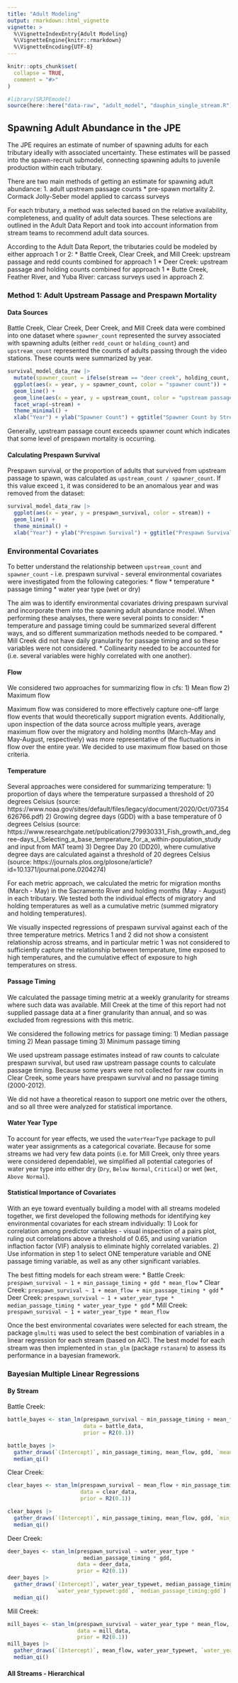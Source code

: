 ```yaml
---
title: "Adult Modeling"
output: rmarkdown::html_vignette
vignette: >
  %\VignetteIndexEntry{Adult Modeling}
  %\VignetteEngine{knitr::rmarkdown}
  %\VignetteEncoding{UTF-8}
---
```


```r
knitr::opts_chunk$set(
  collapse = TRUE,
  comment = "#>"
)
```

```r
#library(SRJPEmodel)
source(here::here("data-raw", "adult_model", "dauphin_single_stream.R"))
```


## Spawning Adult Abundance in the JPE

The JPE requires an estimate of number of spawning adults for each tributary ideally with associated uncertainty. These estimates will be passed into the spawn-recruit submodel, connecting spawning adults to juvenile production within each tributary.

There are two main methods of getting an estimate for spawning adult abundance: 
1. adult upstream passage counts * pre-spawn mortality
2. Cormack Jolly-Seber model applied to carcass surveys 

For each tributary, a method was selected based on the relative availability, completeness, and quality of adult data sources. These selections are outlined in the Adult Data Report and took into account information from stream teams to recommend adult data sources.

According to the Adult Data Report, the tributaries could be modeled by either approach 1 or 2: 
* Battle Creek, Clear Creek, and Mill Creek: upstream passage and redd counts combined for approach 1
* Deer Creek: upstream passage and holding counts combined for approach 1 
* Butte Creek, Feather River, and Yuba River: carcass surveys used in approach 2. 

### Method 1: Adult Upstream Passage and Prespawn Mortality

#### Data Sources 

Battle Creek, Clear Creek, Deer Creek, and Mill Creek data were combined into one dataset where `spawner_count` represented the survey associated with spawning adults (either `redd_count` or `holding_count`) and `upstream_count` represented the counts of adults passing through the video stations. These counts were summarized by year.

```r
survival_model_data_raw |> 
  mutate(spawner_count = ifelse(stream == "deer creek", holding_count, redd_count)) |> 
  ggplot(aes(x = year, y = spawner_count, color = "spawner count")) + 
  geom_line() +
  geom_line(aes(x = year, y = upstream_count, color = "upstream passage")) +
  facet_wrap(~stream) + 
  theme_minimal() +
  xlab("Year") + ylab("Spawner Count") + ggtitle("Spawner Count by Stream")
```
Generally, upstream passage count exceeds spawner count which indicates that some level of prespawn mortality is occurring. 

#### Calculating Prespawn Survival

Prespawn survival, or the proportion of adults that survived from upstream passage to spawn, was calculated as `upstream_count / spawner_count`. If this value exceed `1`, it was considered to be an anomalous year and was removed from the dataset:
```r
survival_model_data_raw |> 
  ggplot(aes(x = year, y = prespawn_survival, color = stream)) +
  geom_line() +
  theme_minimal() +
  xlab("Year") + ylab("Prespawn Survival") + ggtitle("Prespawn Survival by Stream")
```

### Environmental Covariates 

To better understand the relationship between `upstream_count` and `spawner_count` - i.e. prespawn survival - several environmental covariates were investigated from the following categories:
* flow
* temperature
* passage timing
* water year type (wet or dry) 

The aim was to identify environmental covariates driving prespawn survival and incorporate them into the spawning adult abundance model. When performing these analyses, there were several points to consider: 
* temperature and passage timing could be summarized several different ways, and so different summarization methods needed to be compared.
* Mill Creek did not have daily granularity for passage timing and so these variables were not considered.
* Collinearity needed to be accounted for (i.e. several variables were highly correlated with one another).

#### Flow 

We considered two approaches for summarizing flow in cfs: 
1) Mean flow
2) Maximum flow 

Maximum flow was considered to more effectively capture one-off large flow events that would theoretically support migration events. Additionally, upon inspection of the data source across multiple years, average maximum flow over the migratory and holding months (March-May and May-August, respectively) was more representative of the fluctuations in flow over the entire year. We decided to use maximum flow based on those criteria. 


#### Temperature

Several approaches were considered for summarizing temperature:
1) proportion of days where the temperature surpassed a threshold of 20 degrees Celsius (source: https://www.noaa.gov/sites/default/files/legacy/document/2020/Oct/07354626766.pdf)
2) Growing degree days (GDD) with a base temperature of 0 degrees Celsius (source: https://www.researchgate.net/publication/279930331_Fish_growth_and_degree-days_I_Selecting_a_base_temperature_for_a_within-population_study and input from MAT team) 
3) Degree Day 20 (DD20), where cumulative degree days are calculated against a threshold of 20 degrees Celsius (source: https://journals.plos.org/plosone/article?id=10.1371/journal.pone.0204274) 

For each metric approach, we calculated the metric for migration months (March - May) in the Sacramento River and holding months (May - August) in each tributary. We tested both the individual effects of migratory and holding temperatures as well as a cumulative metric (summed migratory and holding temperatures).

We visually inspected regressions of prespawn survival against each of the three temperature metrics. Metrics 1 and 2 did not show a consistent relationship across streams, and in particular metric 1 was not considered to sufficiently capture the relationship between temperature, time exposed to high temperatures, and the cumulative effect of exposure to high temperatures on stress.

#### Passage Timing 

We calculated the passage timing metric at a weekly granularity for streams where such data was available. Mill Creek at the time of this report had not supplied passage data at a finer granularity than annual, and so was excluded from regressions with this metric. 

We considered the following metrics for passage timing: 
1) Median passage timing 
2) Mean passage timing 
3) Minimum passage timing 

We used upstream passage estimates instead of raw counts to calculate prespawn survival, but used raw upstream passage counts to calculate passage timing. Because some years were not collected for raw counts in Clear Creek, some years have prespawn survival and no passage timing (2000-2012).

We did not have a theoretical reason to support one metric over the others, and so all three were analyzed for statistical importance.

#### Water Year Type 

To account for year effects, we used the `waterYearType` package to pull water year assignments as a categorical covariate. Because for some streams we had very few data points (i.e. for Mill Creek, only three years were considered dependable), we simplified all potential categories of water year type into either dry (`Dry`, `Below Normal`, `Critical`) or wet (`Wet`, `Above Normal`).


#### Statistical Importance of Covariates

With an eye toward eventually building a model with all streams modeled together, we first developed the following methods for identifying key environmental covariates for each stream individually: 
1) Look for correlation among predictor variables - visual inspection of a pairs plot, ruling out correlations above a threshold of 0.65, and using variation inflaction factor (VIF) analysis to eliminate highly correlated variables. 
2) Use information in step 1 to select ONE temperature variable and ONE passage timing variable, as well as any other significant variables. 

The best fitting models for each stream were: 
* Battle Creek: `prespawn_survival ~ 1 + min_passage_timing + gdd * mean_flow` 
* Clear Creek: `prespawn_survival ~ 1 + mean_flow + min_passage_timing * gdd` 
* Deer Creek: `prespawn_survival ~ 1 + water_year_type * median_passage_timing * water_year_type * gdd` 
* Mill Creek: `prespawn_survival ~ 1 + water_year_type * mean_flow` 

Once the best environmental covariates were selected for each stream, the package `glmulti` was used to select the best combination of variables in a linear regression for each stream (based on AIC). The best model for each stream was then implemented in `stan_glm` (package `rstanarm`) to assess its performance in a bayesian framework. 

### Bayesian Multiple Linear Regressions 

#### By Stream

Battle Creek:

```r
battle_bayes <- stan_lm(prespawn_survival ~ min_passage_timing + mean_flow * gdd,
                        data = battle_data,
                        prior = R2(0.1))

battle_bayes |>
  gather_draws(`(Intercept)`, min_passage_timing, mean_flow, gdd, `mean_flow:gdd`, sigma) |>
  median_qi()
```

Clear Creek: 

```r
clear_bayes <- stan_lm(prespawn_survival ~ mean_flow + min_passage_timing + min_passage_timing * gdd + mean_flow * gdd,
                       data = clear_data,
                       prior = R2(0.1))

clear_bayes |>
  gather_draws(`(Intercept)`, min_passage_timing, mean_flow, gdd, `min_passage_timing:gdd`, `mean_flow:gdd`, sigma) |>
  median_qi()
```

Deer Creek:

```r
deer_bayes <- stan_lm(prespawn_survival ~ water_year_type *
                        median_passage_timing * gdd,
                      data = deer_data,
                      prior = R2(0.1))
deer_bayes |>
  gather_draws(`(Intercept)`, water_year_typewet, median_passage_timing, gdd,
               `water_year_typewet:gdd`, `median_passage_timing:gdd`) |>
  median_qi()
```

Mill Creek: 

```r
mill_bayes <- stan_lm(prespawn_survival ~ water_year_type * mean_flow,
                      data = mill_data,
                      prior = R2(0.1))
mill_bayes |>
  gather_draws(`(Intercept)`, mean_flow, water_year_typewet, `water_year_typewet:mean_flow`) |>
  median_qi()
```

#### All Streams - Hierarchical






